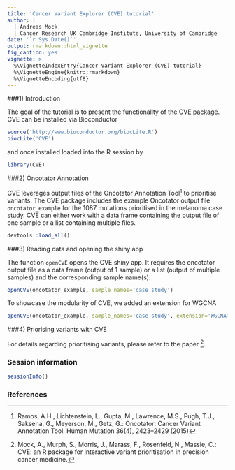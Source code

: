 ```yaml
---
title: 'Cancer Variant Explorer (CVE) tutorial'
author: | 
  | Andreas Mock
  | Cancer Research UK Cambridge Institute, University of Cambridge
date: '`r Sys.Date()`'
output: rmarkdown::html_vignette
fig_caption: yes
vignette: >
  %\VignetteIndexEntry{Cancer Variant Explorer (CVE) tutorial}
  %\VignetteEngine{knitr::rmarkdown}
  %\VignetteEncoding{utf8}
---
```


###1) Introduction

The goal of the tutorial is to present the functionality of the CVE package. CVE can be installed via Bioconductor 

```r
source('http://www.bioconductor.org/biocLite.R')
biocLite('CVE')
```

and once installed loaded into the R session by

```r
library(CVE)
```

###2) Oncotator Annotation

CVE leverages output files of the Oncotator Annotation Tool[^1] to prioritise variants. The CVE package includes the example Oncotator output file `oncotator_example` for the 1087 mutations prioritised in the melanoma case study. CVE can either work with a data frame containing the output file of one sample or a list containing multiple files.

```r
devtools::load_all()
```


###3) Reading data and opening the shiny app

The function `openCVE` opens the CVE shiny app. It requires the oncotator output file as a data frame (output of 1 sample) or a list (output of multiple samples) and the corresponding sample name(s).  

```r
openCVE(oncotator_example, sample_names='case study')
```

To showcase the modularity of CVE, we added an extension for WGCNA

```r
openCVE(oncotator_example, sample_names='case study', extension='WGCNAmelanoma')
```

###4) Priorising variants with CVE

For details regarding prioritising variants, please refer to the paper [^2].

### Session information

```r
sessionInfo()
```

### References
[^1]: Ramos, A.H., Lichtenstein, L., Gupta, M., Lawrence, M.S., Pugh, T.J., Saksena, G., Meyerson, M., Getz, G.: Oncotator: Cancer Variant Annotation Tool. Human Mutation 36(4), 2423–2429 (2015)
[^2]: Mock, A., Murph, S., Morris, J., Marass, F., Rosenfeld, N., Massie, C.: CVE: an R package for interactive variant prioritisation in precision cancer medicine. 
